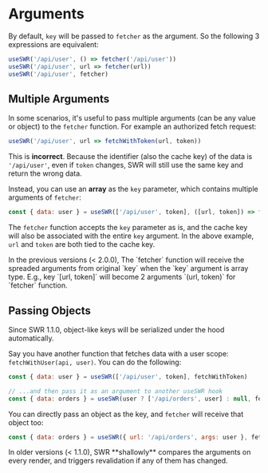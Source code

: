 # Arguments

By default, `key` will be passed to `fetcher` as the argument. So the following 3 expressions are equivalent:

```js
useSWR('/api/user', () => fetcher('/api/user'))
useSWR('/api/user', url => fetcher(url))
useSWR('/api/user', fetcher)
```

## Multiple Arguments

In some scenarios, it's useful to pass multiple arguments (can be any value or object) to the `fetcher` function. 
For example an authorized fetch request:

```js
useSWR('/api/user', url => fetchWithToken(url, token))
```

This is **incorrect**. Because the identifier (also the cache key) of the data is `'/api/user'`, 
even if `token` changes, SWR will still use the same key and return the wrong data. 

Instead, you can use an **array** as the `key` parameter, which contains multiple arguments of `fetcher`:

```js
const { data: user } = useSWR(['/api/user', token], ([url, token]) => fetchWithToken(url, token))
```

The `fetcher` function accepts the `key` parameter as is, and the cache key will also be associated with the entire `key` argument. In the above example, `url` and `token` are both tied to the cache key.

<Callout emoji="⚠️">
  In the previous versions (< 2.0.0), The `fetcher` function will receive the spreaded arguments from original `key` when the `key` argument is array type. E.g., key `[url, token]` will become 2 arguments `(url, token)` for `fetcher` function.
</Callout>


## Passing Objects


<Callout>
  Since SWR 1.1.0, object-like keys will be serialized under the hood automatically. 
</Callout>
  
Say you have another function that fetches data with a user scope: `fetchWithUser(api, user)`. You can do the following:

```js
const { data: user } = useSWR(['/api/user', token], fetchWithToken)

// ...and then pass it as an argument to another useSWR hook
const { data: orders } = useSWR(user ? ['/api/orders', user] : null, fetchWithUser)
```

You can directly pass an object as the key, and `fetcher` will receive that object too:

```js
const { data: orders } = useSWR({ url: '/api/orders', args: user }, fetcher)
```

<Callout emoji="⚠️">
  In older versions (< 1.1.0), SWR **shallowly** compares the arguments on every render, and triggers revalidation if any of them has changed. 
</Callout>
